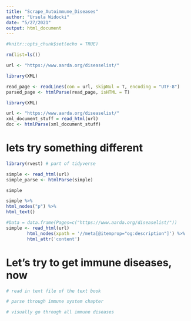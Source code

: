 ```yaml
---
title: "Scrape_Autoimmune_Diseases"
author: "Ursula Widocki"
date: "5/27/2021"
output: html_document
---
```


```r
#knitr::opts_chunk$set(echo = TRUE)
```

```r
rm(list=ls())

url <- "https://www.aarda.org/diseaselist/"
```

```r
library(XML)

read_page <- readLines(con = url, skipNul = T, encoding = "UTF-8")
parsed_page <- htmlParse(read_page, isHTML = T)
```

```r
library(XML)

url <- "https://www.aarda.org/diseaselist/"
xml_document_stuff = read_html(url)
doc <- htmlParse(xml_document_stuff)

```

# lets try something different

```r
library(rvest) # part of tidyverse

simple <- read_html(url)
simple_parse <- htmlParse(simple)
```
```r
simple
```

```r
simple %>%
html_nodes("p") %>%
html_text()
```

```r

#Data = data.frame(Pages=c("https://www.aarda.org/diseaselist/"))
simple <- read_html(url)
        html_nodes(xpath = '//meta[@itemprop="og:description"]') %>% 
        html_attr('content')

```

# Let's try to get immune diseases, now
```r
# read in text file of the text book

# parse through immune system chapter

# visually go through all immune diseases

```


























